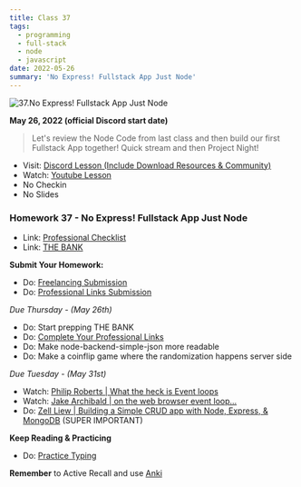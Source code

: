 ```yaml
---
title: Class 37
tags:
  - programming
  - full-stack
  - node
  - javascript
date: 2022-05-26
summary: 'No Express! Fullstack App Just Node'
---
```


![37.No Express! Fullstack App Just Node](https://cdn.hashnode.com/res/hashnode/image/upload/v1676715448101/cYmUIV4TV.png?auto=compress)

**May 26, 2022 (official Discord start date)**

> Let's review the Node Code from last class and then build our first Fullstack App together! Quick stream and then Project Night!

- Visit: [Discord Lesson (Include Download Resources & Community)](https://discord.com/channels/735923219315425401/738891289071714388/979497037517168640)
- Watch: [Youtube Lesson](https://youtu.be/6rsA_RCe5YM)
- No Checkin
- No Slides

### Homework 37 - No Express! Fullstack App Just Node

- Link: [Professional Checklist](https://docs.google.com/document/d/1L2vTX3qvLhoGHeG5cVD2ljCfRGr1uJ_Gf-hNZj9KzTg)
- Link: [THE BANK](https://docs.google.com/document/d/1p7DhCsLOMMybYfePWLlD1-_8KU20zkBoArH4pnW1o3c)

**Submit Your Homework:**

- Do: [Freelancing Submission](https://forms.gle/Ha27LvZAJsFiY2Dx7)
- Do: [Professional Links Submission](https://forms.gle/Pt7kwXndftDedcbX8)

_Due Thursday - (May 26th)_

- Do: Start prepping THE BANK
- Do: [Complete Your Professional Links](https://forms.gle/Pt7kwXndftDedcbX8)
- Do: Make node-backend-simple-json more readable
- Do: Make a coinflip game where the randomization happens server side

_Due Tuesday - (May 31st)_

- Watch: [Philip Roberts | What the heck is Event loops](https://www.youtube.com/watch?v=8aGhZQkoFbQ)
- Watch: [Jake Archibald | on the web browser event loop...](https://www.youtube.com/watch?v=cCOL7MC4Pl0)
- Do: [Zell Liew | Building a Simple CRUD app with Node, Express, & MongoDB](https://zellwk.com/blog/crud-express-mongodb/) (SUPER IMPORTANT)

**Keep Reading & Practicing**

- Do: [Practice Typing](https://www.keybr.com/)

**Remember** to Active Recall and use [Anki](https://apps.ankiweb.net/)
